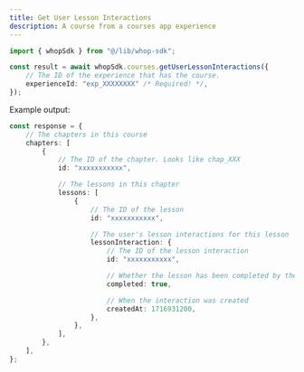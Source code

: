 ```yaml
---
title: Get User Lesson Interactions
description: A course from a courses app experience
---
```


```typescript
import { whopSdk } from "@/lib/whop-sdk";

const result = await whopSdk.courses.getUserLessonInteractions({
	// The ID of the experience that has the course.
	experienceId: "exp_XXXXXXXX" /* Required! */,
});

```

Example output:

```typescript
const response = {
	// The chapters in this course
	chapters: [
		{
			// The ID of the chapter. Looks like chap_XXX
			id: "xxxxxxxxxxx",

			// The lessons in this chapter
			lessons: [
				{
					// The ID of the lesson
					id: "xxxxxxxxxxx",

					// The user's lesson interactions for this lesson
					lessonInteraction: {
						// The ID of the lesson interaction
						id: "xxxxxxxxxxx",

						// Whether the lesson has been completed by the user
						completed: true,

						// When the interaction was created
						createdAt: 1716931200,
					},
				},
			],
		},
	],
};

```
